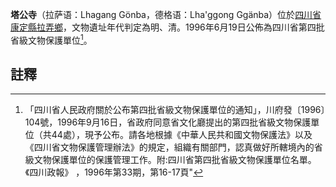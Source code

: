 {{msg:四川省文物保護單位
|名稱 = 塔公寺
|編號 = 30
|圖片 = 
|級別 = S4
|分類 = 
|時代 = [[明代|明代]]、[[清代|清代]]
|地点 = [[四川省|四川省]][[康定縣|康定縣]][[拉弄鄉|拉弄鄉]]
|坐標 =
|登錄 = 1996年6月19日
}}
'''塔公寺'''（拉萨语：Lhagang Gönba，德格语：Lha'ggong Ggänba）位於[[四川省|四川省]][[康定縣|康定縣]][[拉弄鄉|拉弄鄉]]，文物遺址年代判定為明、清。1996年6月19日公佈為四川省第四批省級文物保護單位<ref>「四川省人民政府關於公布第四批省級文物保護單位的通知」，川府發〔1996〕104號，1996年9月16日，省政府同意省文化廳提出的第四批省級文物保護單位（共44處），現予公布。請各地根據《中華人民共和國文物保護法》以及《四川省文物保護管理辦法》的規定，組織有關部門，認真做好所轄境內的省級文物保護單位的保護管理工作。附:四川省第四批省級文物保護單位名單。《四川政報》 ，1996年第33期，第16-17頁"</ref>。

==註釋==
{{reflist}}
{{文物保護單位小作品}}